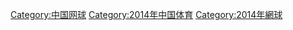 [[Category:中国网球|Category:中国网球]]
[[Category:2014年中国体育|Category:2014年中国体育]]
[[Category:2014年網球|Category:2014年網球]]